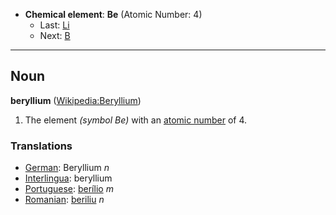 *'''Chemical element''': '''Be''' (Atomic Number: 4)
**Last: [[Lithium|Li]]
**Next: [[Boron|B]]
----
== Noun ==
'''beryllium''' ([[en:Beryllium|Wikipedia:Beryllium]])

# The element ''(symbol Be)'' with an [[atomic number]] of 4.

===Translations===
*[[German]]: Beryllium ''n''
*[[Interlingua]]: beryllium
*[[Portuguese]]: [[berílio]] ''m''
*[[Romanian]]: [[beriliu]] ''n''